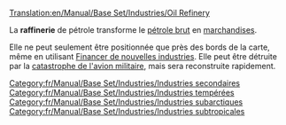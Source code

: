[[Translation:en/Manual/Base Set/Industries/Oil Refinery]]

{{fr/Manual/Base Set/Industries/Industries|image=en/Manual/Base Set/Industries/Oilrefinery.png
|nom=Raffinerie
|climats=[[fr/Manual/Climat#tempere|Tempéré]], [[fr/Manual/Climat#subarctique|Subarctique]], [[fr/Manual/Climat#subtropical|Subtropical]].
|accepte=[[fr/Manual/Base Set/Cargos/Pétrole|Pétrole]]
|produit=[[fr/Manual/Base Set/Cargos/Marchandises|Marchandises]]
}}
La '''raffinerie''' de pétrole transforme le [[fr/Manual/Base Set/Cargos/Pétrole|pétrole brut]] en [[fr/Manual/Base Set/Cargos/Marchandises|marchandises]].

Elle ne peut seulement être positionnée que près des bords de la carte, même en utilisant [[fr/Manual/Industries#financer-de-nouvelles-industries|Financer de nouvelles industries]].
Elle peut être détruite par la [[fr/Désastre#explosion-de-raffinerie|catastrophe de l'avion militaire]], mais sera reconstruite rapidement.

{{fr/Manual/Base Set/Industries/Navbox Industries}}

[[Category:fr/Manual/Base Set/Industries/Industries secondaires]]
[[Category:fr/Manual/Base Set/Industries/Industries tempérées]]
[[Category:fr/Manual/Base Set/Industries/Industries subarctiques]]
[[Category:fr/Manual/Base Set/Industries/Industries subtropicales]]